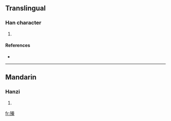 ==Translingual==

===Han character===
{{Han char|rn=78|rad=歹|as=10|sn=14|four=|canj=一弓手大木 (MNQKD)}}

# {{defn|Han|sort=歹10}}

====References====
* {{Han ref|kx=0582.230|dkj=16534|dj=0975.200|hdz=21391.210|uh=6B9D|ud=27549}}

----

==Mandarin==

===Hanzi===
{{cmn-hanzi|pin=[[nì]] ([[ni4]]), [[zhēn]] ([[zhen1]])|wg=ni<sup>4</sup>, che<sup>n</sup>}}

# {{defn|Mandarin|sort=歹10}}

[[fr:殝]]